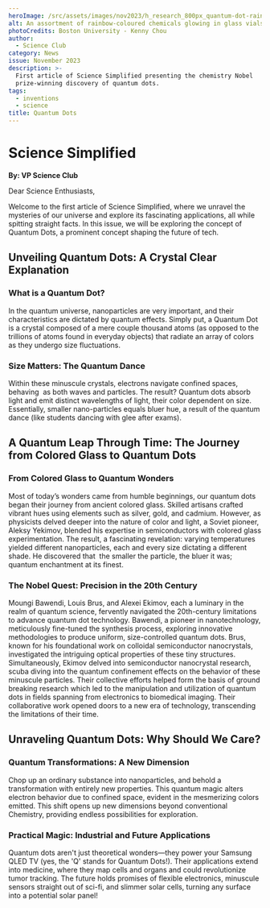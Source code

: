 ```yaml
---
heroImage: /src/assets/images/nov2023/h_research_800px_quantum-dot-rainbow.jpg
alt: An assortment of rainbow-coloured chemicals glowing in glass vials.
photoCredits: Boston University - Kenny Chou
author:
  - Science Club
category: News
issue: November 2023
description: >-
  First article of Science Simplified presenting the chemistry Nobel
  prize-winning discovery of quantum dots.
tags:
  - inventions
  - science
title: Quantum Dots
---
```


# Science Simplified

**By: VP Science Club**

Dear Science Enthusiasts,

Welcome to the first article of Science Simplified, where we unravel the mysteries of our universe and explore its fascinating applications, all while spitting straight facts. In this issue, we will be exploring the concept of Quantum Dots, a prominent concept shaping the future of tech.

## Unveiling Quantum Dots: A Crystal Clear Explanation

### What is a Quantum Dot?

In the quantum universe, nanoparticles are very important, and their characteristics are dictated by quantum effects. Simply put, a Quantum Dot is a crystal composed of a mere couple thousand atoms (as opposed to the trillions of atoms found in everyday objects) that radiate an array of colors as they undergo size fluctuations.

### Size Matters: The Quantum Dance

Within these minuscule crystals, electrons navigate confined spaces, behaving  as both waves and particles. The result? Quantum dots absorb light and emit distinct wavelengths of light, their color dependent on size. Essentially, smaller nano-particles equals bluer hue, a result of the quantum dance (like students dancing with glee after exams).

## A Quantum Leap Through Time: The Journey from Colored Glass to Quantum Dots

### From Colored Glass to Quantum Wonders

Most of today’s wonders came from humble beginnings, our quantum dots began their journey from ancient colored glass. Skilled artisans crafted vibrant hues using elements such as silver, gold, and cadmium. However, as physicists delved deeper into the nature of color and light, a Soviet pioneer, Aleksy Yekimov, blended his expertise in semiconductors with colored glass experimentation. The result, a fascinating revelation: varying temperatures yielded different nanoparticles, each and every size dictating a different shade. He discovered that  the smaller the particle, the bluer it was; quantum enchantment at its finest.

### The Nobel Quest: Precision in the 20th Century

Moungi Bawendi, Louis Brus, and Alexei Ekimov, each a luminary in the realm of quantum science, fervently navigated the 20th-century limitations to advance quantum dot technology. Bawendi, a pioneer in nanotechnology, meticulously fine-tuned the synthesis process, exploring innovative methodologies to produce uniform, size-controlled quantum dots. Brus, known for his foundational work on colloidal semiconductor nanocrystals, investigated the intriguing optical properties of these tiny structures. Simultaneously, Ekimov delved into semiconductor nanocrystal research, scuba diving into the quantum confinement effects on the behavior of these minuscule particles. Their collective efforts helped form the basis of ground breaking research which led to the manipulation and utilization of quantum dots in fields spanning from electronics to biomedical imaging. Their collaborative work opened doors to a new era of technology, transcending the limitations of their time.

## Unraveling Quantum Dots: Why Should We Care?

### Quantum Transformations: A New Dimension

Chop up an ordinary substance into nanoparticles, and behold a transformation with entirely new properties. This quantum magic alters electron behavior due to confined space, evident in the mesmerizing colors emitted. This shift opens up new dimensions beyond conventional Chemistry, providing endless possibilities for exploration.

### Practical Magic: Industrial and Future Applications

Quantum dots aren't just theoretical wonders—they power your Samsung QLED TV (yes, the 'Q' stands for Quantum Dots!). Their applications extend into medicine, where they map cells and organs and could revolutionize tumor tracking. The future holds promises of flexible electronics, minuscule sensors straight out of sci-fi, and slimmer solar cells, turning any surface into a potential solar panel!
